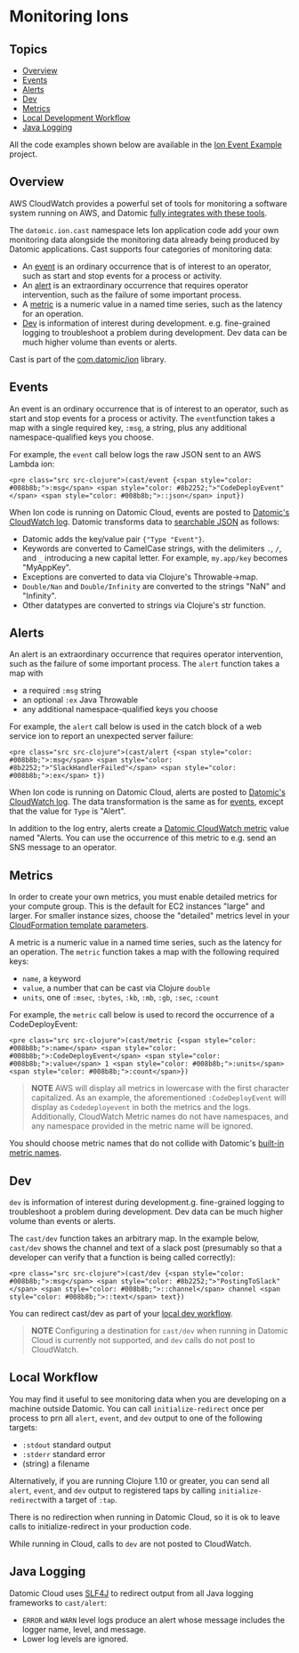 Monitoring Ions
===============

Topics
------

- [Overview](#overview)
- [Events](#events)
- [Alerts](#alerts)
- [Dev](#dev)
- [Metrics](#metrics)
- [Local Development Workflow](#local-workflow)
- [Java Logging](#java-logging)

All the code examples shown below are available in the [Ion Event Example](https://github.com/Datomic/ion-event-example) project.





Overview
--------

AWS CloudWatch provides a powerful set of tools for monitoring a software system running on AWS, and Datomic [fully integrates with these tools](../operation/monitoring.html).

The `datomic.ion.cast` namespace lets Ion application code add your own monitoring data alongside the monitoring data already being produced by Datomic applications. Cast supports four categories of monitoring data:

- An [event](#events) is an ordinary occurrence that is of interest to an operator, such as start and stop events for a process or activity.
- An [alert](#alerts) is an extraordinary occurrence that requires operator intervention, such as the failure of some important process.
- A [metric](#metrics) is a numeric value in a named time series, such as the latency for an operation.
- [Dev](#dev) is information of interest during development. e.g. fine-grained logging to troubleshoot a problem during development. Dev data can be much higher volume than events or alerts.

Cast is part of the [com.datomic/ion](../releases.html#current) library.





Events
------

An event is an ordinary occurrence that is of interest to an operator, such as start and stop events for a process or activity. The `event`function takes a map with a single required key, `:msg`, a string, plus any additional namespace-qualified keys you choose.

For example, the `event` call below logs the raw JSON sent to an AWS Lambda ion:

```
<pre class="src src-clojure">(cast/event {<span style="color: #008b8b;">:msg</span> <span style="color: #8b2252;">"CodeDeployEvent"</span> <span style="color: #008b8b;">::json</span> input})
```



When Ion code is running on Datomic Cloud, events are posted to [Datomic's CloudWatch log](../operation/monitoring.html#logs). Datomic transforms data to [searchable JSON](../operation/monitoring.html#finding-logs) as follows:

- Datomic adds the key/value pair `{"Type "Event"}`.
- Keywords are converted to CamelCase strings, with the delimiters `.`, `/`, and `_` introducing a new capital letter. For example, `my.app/key` becomes "MyAppKey".
- Exceptions are converted to data via Clojure's Throwable-&gt;map.
- `Double/Nan` and `Double/Infinity` are converted to the strings "NaN" and "Infinity".
- Other datatypes are converted to strings via Clojure's str function.





Alerts
------

An alert is an extraordinary occurrence that requires operator intervention, such as the failure of some important process. The `alert` function takes a map with

- a required `:msg` string
- an optional `:ex` Java Throwable
- any additional namespace-qualified keys you choose

For example, the `alert` call below is used in the catch block of a web service ion to report an unexpected server failure:

```
<pre class="src src-clojure">(cast/alert {<span style="color: #008b8b;">:msg</span> <span style="color: #8b2252;">"SlackHandlerFailed"</span> <span style="color: #008b8b;">:ex</span> t})
```



When Ion code is running on Datomic Cloud, alerts are posted to [Datomic's CloudWatch log](../operation/monitoring.html). The data transformation is the same as for [events](#events), except that the value for `Type` is "Alert".

In addition to the log entry, alerts create a [Datomic CloudWatch metric](../operation/monitoring.html#metrics) value named "Alerts. You can use the occurrence of this metric to e.g. send an SNS message to an operator.





Metrics
-------

In order to create your own metrics, you must enable detailed metrics for your compute group. This is the default for EC2 instances "large" and larger. For smaller instance sizes, choose the "detailed" metrics level in your [CloudFormation template parameters](../operation/compute-template.html#parameters).

A metric is a numeric value in a named time series, such as the latency for an operation. The `metric` function takes a map with the following required keys:

- `name`, a keyword
- `value`, a number that can be cast via Clojure `double`
- `units`, one of `:msec`, `:bytes`, `:kb`, `:mb`, `:gb`, `:sec`, `:count`

For example, the `metric` call below is used to record the occurrence of a CodeDeployEvent:

```
<pre class="src src-clojure">(cast/metric {<span style="color: #008b8b;">:name</span> <span style="color: #008b8b;">:CodeDeployEvent</span> <span style="color: #008b8b;">:value</span> 1 <span style="color: #008b8b;">:units</span> <span style="color: #008b8b;">:count</span>})
```



> **NOTE** AWS will display all metrics in lowercase with the first character capitalized. As an example, the aforementioned `:CodeDeployEvent` will display as `Codedeployevent` in both the metrics and the logs. Additionally, CloudWatch Metric names do not have namespaces, and any namespace provided in the metric name will be ignored.

You should choose metric names that do not collide with Datomic's [built-in metric names](../operation/monitoring.html#metrics).





Dev
---

`dev` is information of interest during development.g. fine-grained logging to troubleshoot a problem during development. Dev data can be much higher volume than events or alerts.

The `cast/dev` function takes an arbitrary map. In the example below, `cast/dev` shows the channel and text of a slack post (presumably so that a developer can verify that a function is being called correctly):

```
<pre class="src src-clojure">(cast/dev {<span style="color: #008b8b;">:msg</span> <span style="color: #8b2252;">"PostingToSlack"</span> <span style="color: #008b8b;">::channel</span> channel <span style="color: #008b8b;">::text</span> text})
```



You can redirect cast/dev as part of your [local dev workflow](#local-workflow).

> **NOTE** Configuring a destination for `cast/dev` when running in Datomic Cloud is currently not supported, and `dev` calls do not post to CloudWatch.





Local Workflow
--------------

You may find it useful to see monitoring data when you are developing on a machine outside Datomic. You can call `initialize-redirect` once per process to prn all `alert`, `event`, and `dev` output to one of the following targets:

- `:stdout` standard output
- `:stderr` standard error
- (string) a filename

Alternatively, if you are running Clojure 1.10 or greater, you can send all `alert`, `event`, and `dev` output to registered taps by calling `initialize-redirect`with a target of `:tap`.

There is no redirection when running in Datomic Cloud, so it is ok to leave calls to initialize-redirect in your production code.

While running in Cloud, calls to `dev` are not posted to CloudWatch.





Java Logging
------------

Datomic Cloud uses [SLF4J](https://www.slf4j.org/index.html) to redirect output from all Java logging frameworks to `cast/alert`:

- `ERROR` and `WARN` level logs produce an alert whose message includes the logger name, level, and message.
- Lower log levels are ignored.